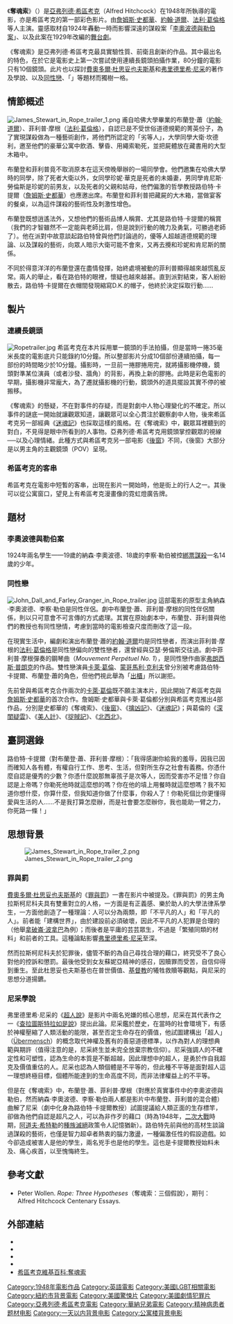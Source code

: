 {{refimprove|time=2019-04-25T07:45:47+00:00}}
{{noteTA
|1=zh-cn:阿尔弗雷德·希区柯克;zh-sg:阿尔弗雷德·希区柯克;zh-hk:亞弗列·希治閣;zh-mo:亞弗列·希治閣;zh-tw:亞佛烈德·希區考克;zh:亞弗列德·希區考克;
|G1=Show
}}
{{Infobox Film
| name           = 奪魂索
| original_name  = {{lang|en|''Rope''}}
| image = Rope_DVD_cover.jpg
| caption = 《奪魂索》DVD 封面
| director       = [[希區考克|亞弗列德·希區考克]]
| writer         = '''舞台劇本:'''<br>{{tsl|en|Patrick Hamilton (dramatist)|派崔克·漢密爾頓}}<br>'''改編:'''<br>[[Hume_Cronyn|Hume Cronyn]]<BR>'''電影劇本:'''<br>{{tsl|en|Arthur Laurents||亞瑟·勞倫斯}}<BR>'''未具名:'''<br>[[Ben_Hecht|Ben Hecht]]
| starring       = [[詹姆斯·史都華|詹姆斯·史都華]]<br>{{tsl|en|John Dall|John Dall|約翰·道爾}}<br>[[法利·葛倫格|法利·葛倫格]]<br>[[Cedric_Hardwicke|Cedric Hardwicke]]<br> [[Constance_Collier|Constance Collier]]
| music          = [[David_Buttolph|David Buttolph]]
| cinematography = William V. Skall<br>Joseph A. Valentine
| editing        = William H. Ziegler
| distributor    = [[華納兄弟影業|華納兄弟影業]]
| country        = [[美國|美國]]
| released       = {{flagicon|USA}} 1948年8月23日
| budget         = [[美元|US$]] 1,500,000
| runtime        = 81分鐘
| language       = [[英語|英語]]
| imdb_id        = 0040746
| amg_id         = 1:42101
|}}
《'''奪魂索'''》（{{lang-en|''Rope''}}）是[[希區考克|亞弗列德·希區考克]]（Alfred Hitchcock）在1948年所執導的電影，亦是希區考克的第一部彩色影片。由[[詹姆斯·史都華|詹姆斯·史都華]]、[[約翰·道爾|約翰·道爾]]、[[法利·葛倫格|法利·葛倫格]]等人主演。靈感取材自1924年轟動一時而影響深遠的謀殺案「[[李奧波德與勒伯案|李奧波德與勒伯案]]」、以及此案在1929年改編的[[舞台劇|舞台劇]]。

《奪魂索》是亞弗列德·希區考克最具實驗性質、前衛且創新的作品。其中最出名的特色，在於它是電影史上第一次嘗試使用連續長鏡頭拍攝作業，80分鐘的電影只有10個鏡頭。此片也以探討[[杜思妥也夫斯基|費奧多爾·杜思妥也夫斯基]]和[[弗里德里希·尼采|弗里德里希·尼采]]的著作及學說、以及[[同性戀|同性戀]]、「{{tsl|en|Art of murder|謀殺的藝術}}」等題材而獨樹一格。

==情節概述==
[[File:James_Stewart_in_Rope_trailer_1.png|left]]
甫自哈佛大學畢業的布蘭登·蕭（[[約翰·道爾|約翰·道爾]]）、菲利普·摩根（[[法利·葛倫格|法利·葛倫格]]），自認已是不受世俗道德規範的菁英份子，為了實現謀殺做為一種藝術創作，將他們所認定的「劣等人」，大學同學大衛·坎德利，邀至他們的豪華公寓中飲酒、擊昏、用繩索勒死，並把屍體放在藏書用的大型木箱中。

布蘭登和菲利普竟不取消原本在這天傍晚舉辦的一場同學會。他們邀集在哈佛大學時的同學，除了死者大衛以外，女同學珍妮·華克是死者的未婚妻，男同學肯尼斯·勞倫斯是珍妮的前男友，以及死者的父親和姑母，他們偏激的哲學教授路伯特·卡提爾（[[詹姆斯·史都華|詹姆斯·史都華]]）也應邀出席。布蘭登和菲利普把藏屍的大木箱，當做宴客的餐桌，以為這件謀殺的藝術性及刺激性增色。

布蘭登既想逍遙法外，又想他們的藝術品博人稱賞、尤其是路伯特·卡提爾的稱賞（我們的才智雖然不一定能與老師比肩，但是說到行動的魄力及勇氣，可勝過老師了）。他在派對中故意談起路伯特曾與他們討論過的，優等人超越道德規範的理論、以及謀殺的藝術，向眾人暗示大衛可能不會來，又再去攪和珍妮和肯尼斯的關係。

不同於得意洋洋的布蘭登還在盡情發揮，始終處境被動的菲利普顯得越來越慌亂反常。兩人的舉止，看在路伯特的眼裡，懷疑也越來越甚。直到派對結束，客人紛紛散去，路伯特·卡提爾在衣帽間發現縮寫D.K.的帽子，他終於決定採取行動……

==製片==
===連續長鏡頭===
[[File:Ropetrailer.jpg|right]]
希區考克在本片採用單一鏡頭的手法拍攝，但是當時一捲35毫米長度的電影底片只能錄約10分鐘。所以整部影片分成10個部份連續拍攝，每一部份的時間略少於10分鐘。攝影時，一旦前一捲膠捲用完，就將攝影機停機，鏡頭對準某位演員（或者沙發、牆角）的背影，再換上新的膠捲。此時是彩色電影的早期，攝影機非常龐大，為了遷就攝影機的行動，鏡頭外的道具擺設其實不停的被搬移。

《奪魂索》的懸疑，不在對事件的存疑，而是對劇中人物心理變化的不確定。所以事件的謎底一開始就讓觀眾知道，讓觀眾可以全心貫注於觀察劇中人物，後來希區考克另一部經典《[[迷魂記|迷魂記]]》也採取這樣的風格。在《奪魂索》中，觀眾耳裡聽到的對白，不見得是眼中所看到的人事物。亞弗列德·希區考克用鏡頭掌控觀眾的視線──以及心理情緒。此種方式與希區考克另一部电影《[[後窗|後窗]]》不同，《後窗》大部分是以男主角的主觀鏡頭（POV）呈現。

===希區考克的客串===
希區考克在電影中短暫的客串，出現在影片一開始時，他是街上的行人之一。其後可以從公寓窗口，望見上有希區考克漫畫像的霓虹燈廣告牌。

==題材==
===李奧波德與勒伯案===
{{main|李奧波德與勒伯案}}
1924年兩名學生——19歲的納森·李奧波德、18歲的李察·勒伯被控[[綁票|綁票]][[謀殺|謀殺]]一名14歲的少年。

===同性戀===
[[File:John_Dall_and_Farley_Granger_in_Rope_trailer.jpg|right]]
這部電影的原型主角納森·李奧波德、李察·勒伯是同性伴侶。劇中布蘭登·蕭、菲利普·摩根的同性伴侶關係，則以只可意會不可言傳的方式處理。其實在原始劇本中，布蘭登、菲利普與他們的教授也有同性戀情，考慮到當時的電影檢查尺度而刪改了這一段。

在現實生活中，編劇{{tsl|en|Arthur Laurents||亞瑟·勞倫斯}}和演出布蘭登·蕭的[[約翰·道爾|約翰·道爾]]均是同性戀者，而演出菲利普·摩根的[[法利·葛倫格|法利·葛倫格]]是同性戀偏向的雙性戀者，還曾經與亞瑟·勞倫斯交往過。劇中菲利普·摩根彈奏的鋼琴曲（''Mouvement Perpétuel No. 1''），是同性戀作曲家[[弗朗西斯·普朗克|弗朗西斯·普朗克]]的作品。雙性戀演員[[卡萊·葛倫|卡萊·葛倫]]、[[蒙哥馬利·克利夫|蒙哥馬利·克利夫]]曾分別被考慮路伯特·卡提爾、布蘭登·蕭的角色，但他們視此舉為「[[出櫃|出櫃]]」所以謝拒{{請求來源}}。

先前曾與希區考克合作兩次的[[卡萊·葛倫|卡萊·葛倫]]既不願主演本片，因此開始了希區考克與[[詹姆斯·史都華|詹姆斯·史都華]]的首次合作。詹姆斯·史都華與卡萊·葛倫都分別與希區考克推出4部作品，分別是史都華的《奪魂索》、《[[後窗|後窗]]》、《[[擒凶記|擒凶記]]》、《[[迷魂記|迷魂記]]》；與葛倫的《[[深閨疑雲|深閨疑雲]]》、《[[美人計_(電影)|美人計]]》、《[[捉賊記|捉賊記]]》、《[[北西北|北西北]]》。

==臺詞選錄==
路伯特·卡提爾（對布蘭登·蕭、菲利普·摩根）：「我得感謝你給我的羞辱，因我已因而確知人各有體，有權自行工作、思考、生活，但對所生存之社會有義務。你憑什麼自認是優秀的少數？你憑什麼說那無辜孩子是次等人，因而受害亦不足惜？你自認是上帝嗎？你勒死他時就這麼想的嗎？你在他的墳上用餐時就這麼想嗎？我不知道你想什麼，你算什麼，但我知道你做了什麼事，你殺人了！你勒死個比你更懂得愛與生活的人……不是我打算怎麼辦，而是社會要怎麼辦你，我也能助一臂之力，你死路一條！」

==思想背景==
[[File:James_Stewart_in_Rope_trailer_2.png|right]]
===罪與罰===
[[杜思妥也夫斯基|費奧多爾·杜思妥也夫斯基]]的《[[罪與罰|罪與罰]]》一書在影片中被提及。《罪與罰》的男主角拉斯柯尼科夫具有雙重對立的人格，一方面是有正義感、樂於助人的大學法律系學生，一方面他創造了一種理論：人可以分為兩類，即「不平凡的人」和「平凡的人」。前者能「建構世界」，由於建設前必須破壞，因此不平凡的人犯罪是合理的（他舉[[拿破崙·波拿巴|拿破崙·波拿巴]]為例）；而後者是平庸的芸芸眾生，不過是「繁殖同類的材料」和前者的工具。這種論點影響[[弗里德里希·尼采|弗里德里希·尼采]]至深。

然而拉斯柯尼科夫於犯罪後，儘管不斷的為自己尋找合理的藉口，終究受不了良心對他的控訴和懲罰。最後他受到女友蘇妮亞精神的感召，因贖罪而受苦，自信仰得到重生。至此杜思妥也夫斯基也在普世價值、[[基督教|基督教]]的犧牲救贖等觀點，與尼采的思想分道揚鑣。

===尼采學說===
弗里德里希·尼采的《[[超人說|超人說]]》是影片中兩名兇嫌的核心思想，尼采在其代表作之一《[[查拉圖斯特拉如是說|查拉圖斯特拉如是說]]》提出此論。尼采鑑於歷史，在當時的社會環境下，有感於神權壓縮了人類活動的能限，甚至否定生命存在的價值，他試圖建構出「超人」（[[超人說|Übermensch]]）的概念取代神權及舊有的善惡道德標準，以作為對人的理想典範與期許（值得注意的是，尼采終生並未完全放棄宗教信仰）。尼采強調人的不確定性和可塑性，認為生命的本質是不斷超越，因此理想中的超人，是勇於作自我超克及價值重估的人。尼采也認為人類個體是不平等的，但此種不平等是面對超人這一理想終極目標，個體所能達到的生命高度不同，而非法律權益上的不平等。

但是在《奪魂索》中，布蘭登·蕭、菲利普·摩根（對應於真實事件中的李奧波德與勒伯，然而納森·李奧波德、李察·勒伯兩人都是影片中布蘭登、菲利普的混合體）曲解了尼采（劇中化身為路伯特·卡提爾教授）試圖提議給人類正面的生存標竿，卻做為他們自認是超凡之人，可以為非作歹的藉口（時為1948年，[[二次大戰|二次大戰]]時期，[[阿道夫·希特勒|阿道夫·希特勒]]的[[種族滅絕|種族滅絕]]政策令人記憶猶新）。路伯特先前與他的高材生談論過謀殺的藝術，也僅是智力超卓者熱衷的腦力激盪，一種偏激任性的假設遊戲。如今卻造成被害人是他的學生，兩名兇手也是他的學生。這也是卡提爾教授始料未及、痛心疾首，以至愧悔終生。

==參考文獻==
* Peter Wollen. ''Rope: Three Hypotheses''（奪魂索：三個假說），期刊：Alfred Hitchcock Centenary Essays.

==外部連結==
{{Commons|Rope|奪魂索|en}}
* {{tcmdb title|id=88638}}
* {{rotten-tomatoes|id=rope}}
* {{douban}}
* {{imdb title|id=0040746}}
* [http://www.hitchcockwiki.com/hitchcock/wiki/Rope 希區考克維基百科:奪魂索] {{Wayback|url=http://www.hitchcockwiki.com/hitchcock/wiki/Rope |date=20080817051915 }}
{{亞弗列·希治閣}}
{{DEFAULTSORT:Rope}}

[[Category:1948年電影作品|Category:1948年電影作品]]
[[Category:英語電影|Category:英語電影]]
[[Category:美國LGBT相關電影|Category:美國LGBT相關電影]]
[[Category:紐約市背景電影|Category:紐約市背景電影]]
[[Category:美國驚悚片|Category:美國驚悚片]]
[[Category:美國劇情犯罪片|Category:美國劇情犯罪片]]
[[Category:亞弗列德·希區考克電影|Category:亞弗列德·希區考克電影]]
[[Category:華納兄弟電影|Category:華納兄弟電影]]
[[Category:精神病患者题材电影|Category:精神病患者题材电影]]
[[Category:一天以内背景电影|Category:一天以内背景电影]]
[[Category:公寓楼背景电影|Category:公寓楼背景电影]]